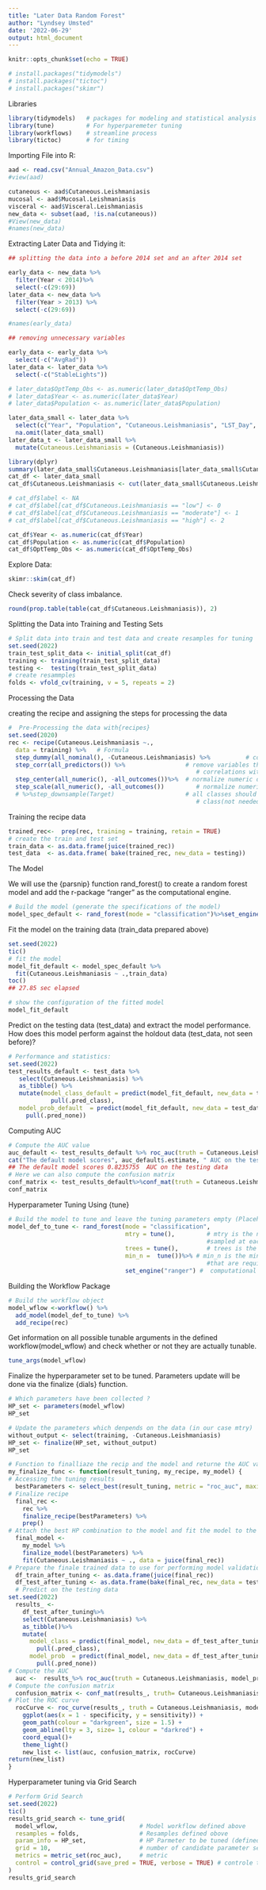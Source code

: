 ```yaml
---
title: "Later Data Random Forest"
author: "Lyndsey Umsted"
date: '2022-06-29'
output: html_document
---
```


```r
knitr::opts_chunk$set(echo = TRUE)
```

```r
# install.packages("tidymodels")
# install.packages("tictoc")
# install.packages("skimr")
```



Libraries
```r
library(tidymodels)   # packages for modeling and statistical analysis
library(tune)         # For hyperparemeter tuning
library(workflows)    # streamline process
library(tictoc)       # for timing
```


Importing File into R:
```r
aad <- read.csv("Annual_Amazon_Data.csv")
#view(aad)

cutaneous <- aad$Cutaneous.Leishmaniasis
mucosal <- aad$Mucosal.Leishmaniasis
visceral <- aad$Visceral.Leishmaniasis
new_data <- subset(aad, !is.na(cutaneous))
#View(new_data)
#names(new_data)
```


Extracting Later Data and Tidying it:
```r
## splitting the data into a before 2014 set and an after 2014 set

early_data <- new_data %>%
  filter(Year < 2014)%>%
  select(-c(29:69))
later_data <- new_data %>%
  filter(Year > 2013) %>%
  select(-c(29:69))

#names(early_data)

## removing unnecessary variables

early_data <- early_data %>%
  select(-c("AvgRad"))
later_data <- later_data %>%
  select(-c("StableLights"))

# later_data$OptTemp_Obs <- as.numeric(later_data$OptTemp_Obs)
# later_data$Year <- as.numeric(later_data$Year)
# later_data$Population <- as.numeric(later_data$Population)

later_data_small <- later_data %>%
  select(c("Year", "Population", "Cutaneous.Leishmaniasis", "LST_Day", "LST_Night", "OptTemp_Obs", "NDVI", "EVI", "Precip", "AvgRad", "SWOccurrence")) %>%
  na.omit(later_data_small)
later_data_t <- later_data_small %>%
  mutate(Cutaneous.Leishmaniasis = (Cutaneous.Leishmaniasis))
```

```r
library(dplyr)
summary(later_data_small$Cutaneous.Leishmaniasis[later_data_small$Cutaneous.Leishmaniasis > 0])
cat_df <- later_data_small
cat_df$Cutaneous.Leishmaniasis <- cut(later_data_small$Cutaneous.Leishmaniasis, breaks = c(-0.00000001,0.0000000001, 0.1364544408, 0.5728645265, 10^3), labels = c("none", "low", "moderate", "high")) # 67.86%, 78.57%, 89.29%, 100%

# cat_df$label <- NA
# cat_df$label[cat_df$Cutaneous.Leishmaniasis == "low"] <- 0
# cat_df$label[cat_df$Cutaneous.Leishmaniasis == "moderate"] <- 1
# cat_df$label[cat_df$Cutaneous.Leishmaniasis == "high"] <- 2

cat_df$Year <- as.numeric(cat_df$Year)
cat_df$Population <- as.numeric(cat_df$Population)
cat_df$OptTemp_Obs <- as.numeric(cat_df$OptTemp_Obs)
```


Explore Data:
```r
skimr::skim(cat_df)
```

Check severity of class imbalance.
```r
round(prop.table(table(cat_df$Cutaneous.Leishmaniasis)), 2)
```

Splitting the Data into Training and Testing Sets
```r
# Split data into train and test data and create resamples for tuning
set.seed(2022)
train_test_split_data <- initial_split(cat_df)
training <- training(train_test_split_data)
testing <-  testing(train_test_split_data)
# create resammples
folds <- vfold_cv(training, v = 5, repeats = 2)
```

Processing the Data

creating the recipe and assigning the steps for processing the data
```r
#  Pre-Processing the data with{recipes}
set.seed(2020)
rec <- recipe(Cutaneous.Leishmaniasis ~., 
  data = training) %>%   # Formula
  step_dummy(all_nominal(), -Cutaneous.Leishmaniasis) %>%          # convert nominal data into one or more numeric.
  step_corr(all_predictors()) %>%                 # remove variables that have large absolute 
                                                     # correlations with other variables.
  step_center(all_numeric(), -all_outcomes())%>%  # normalize numeric data to have a mean of zero.
  step_scale(all_numeric(), -all_outcomes())         # normalize numeric data to have a standard deviation of one.
  # %>%step_downsample(Target)                    # all classes should have the same frequency as the minority 
                                                     # class(not needed in our case)
```

Training the recipe data
```r
trained_rec<-  prep(rec, training = training, retain = TRUE)
# create the train and test set 
train_data <- as.data.frame(juice(trained_rec))
test_data  <- as.data.frame( bake(trained_rec, new_data = testing))
```

The Model

We will use the {parsnip} function rand_forest() to create a random forest model and add the r-package “ranger” as the computational engine.
```r
# Build the model (generate the specifications of the model) 
model_spec_default <- rand_forest(mode = "classification")%>%set_engine("ranger", verbose = TRUE)
```

Fit the model on the training data (train_data prepared above)
```r
set.seed(2022)
tic()
# fit the model
model_fit_default <- model_spec_default %>%
  fit(Cutaneous.Leishmaniasis ~ .,train_data)
toc()
## 27.85 sec elapsed

# show the configuration of the fitted model
model_fit_default
```

Predict on the testing data (test_data) and extract the model performance. How does this model perform against the holdout data (test_data, not seen before)?
```r
# Performance and statistics: 
set.seed(2022)
test_results_default <- test_data %>%
   select(Cutaneous.Leishmaniasis) %>%
   as_tibble() %>%
   mutate(model_class_default = predict(model_fit_default, new_data = test_data) %>% 
            pull(.pred_class),
   model_prob_default  = predict(model_fit_default, new_data = test_data, type = "prob") %>%
     pull(.pred_none))
```

Computing AUC
```r
# Compute the AUC value
auc_default <- test_results_default %>% roc_auc(truth = Cutaneous.Leishmaniasis, model_prob_default) 
cat("The default model scores", auc_default$.estimate, " AUC on the testing data")
## The default model scores 0.8235755  AUC on the testing data
# Here we can also compute the confusion matrix 
conf_matrix <- test_results_default%>%conf_mat(truth = Cutaneous.Leishmaniasis, model_class_default)
conf_matrix
```

Hyperparameter Tuning Using {tune}
```r
# Build the model to tune and leave the tuning parameters empty (Placeholder with the tune() function)
model_def_to_tune <- rand_forest(mode = "classification", 
                                 mtry = tune(),         # mtry is the number of predictors that will be randomly 
                                                        #sampled at each split when creating the tree models.
                                 trees = tune(),        # trees is the number of trees contained in the ensemble.
                                 min_n =  tune())%>% # min_n is the minimum number of data points in a node 
                                                        #that are required for the node to be split further. 
                                 set_engine("ranger") #  computational engine
```

Building the Workflow Package
```r
# Build the workflow object
model_wflow <-workflow() %>%
  add_model(model_def_to_tune) %>%
  add_recipe(rec)
```

Get information on all possible tunable arguments in the defined workflow(model_wflow) and check whether or not they are actually tunable.
```r
tune_args(model_wflow)
```

Finalize the hyperparameter set to be tuned.
Parameters update will be done via the finalize {dials} function.
```r
# Which parameters have been collected ?
HP_set <- parameters(model_wflow)
HP_set
```
```r
# Update the parameters which denpends on the data (in our case mtry)
without_output <- select(training, -Cutaneous.Leishmaniasis)
HP_set <- finalize(HP_set, without_output)
HP_set
```


```r
# Function to finalliaze the recip and the model and returne the AUC value and the ROC curve of the tuned model.  
my_finalize_func <- function(result_tuning, my_recipe, my_model) {
# Accessing the tuning results
  bestParameters <- select_best(result_tuning, metric = "roc_auc", maximize = TRUE)
# Finalize recipe
  final_rec <- 
    rec %>%
    finalize_recipe(bestParameters) %>%
    prep()
# Attach the best HP combination to the model and fit the model to the complete training data(data_in_scope_train) 
  final_model <-
    my_model %>%
    finalize_model(bestParameters) %>%
    fit(Cutaneous.Leishmaniasis ~ ., data = juice(final_rec))
# Prepare the finale trained data to use for performing model validation. 
  df_train_after_tuning <- as.data.frame(juice(final_rec)) 
  df_test_after_tuning <- as.data.frame(bake(final_rec, new_data = testing))
  # Predict on the testing data 
set.seed(2022)
  results_ <- 
    df_test_after_tuning%>%
    select(Cutaneous.Leishmaniasis) %>%
    as_tibble()%>%
    mutate(
      model_class = predict(final_model, new_data = df_test_after_tuning) %>% 
        pull(.pred_class),
      model_prob  = predict(final_model, new_data = df_test_after_tuning, type = "prob") %>% 
        pull(.pred_none))
# Compute the AUC  
  auc <-  results_%>% roc_auc(truth = Cutaneous.Leishmaniasis, model_prob)
# Compute the confusion matrix
  confusion_matrix <- conf_mat(results_, truth= Cutaneous.Leishmaniasis, model_class)
# Plot the ROC curve
  rocCurve <- roc_curve(results_, truth = Cutaneous.Leishmaniasis, model_prob)%>%
    ggplot(aes(x = 1 - specificity, y = sensitivity)) +
    geom_path(colour = "darkgreen", size = 1.5) +
    geom_abline(lty = 3, size= 1, colour = "darkred") +
    coord_equal()+
    theme_light()
    new_list <- list(auc, confusion_matrix, rocCurve)  
return(new_list)
}
```

Hyperparameter tuning via Grid Search
```r
# Perform Grid Search 
set.seed(2022)
tic() 
results_grid_search <- tune_grid(
  model_wflow,                       # Model workflow defined above
  resamples = folds,                 # Resamples defined obove
  param_info = HP_set,               # HP Parmeter to be tuned (defined above) 
  grid = 10,                         # number of candidate parameter sets to be created automatically
  metrics = metric_set(roc_auc),     # metric
  control = control_grid(save_pred = TRUE, verbose = TRUE) # controle the tuning process
)
results_grid_search
```










